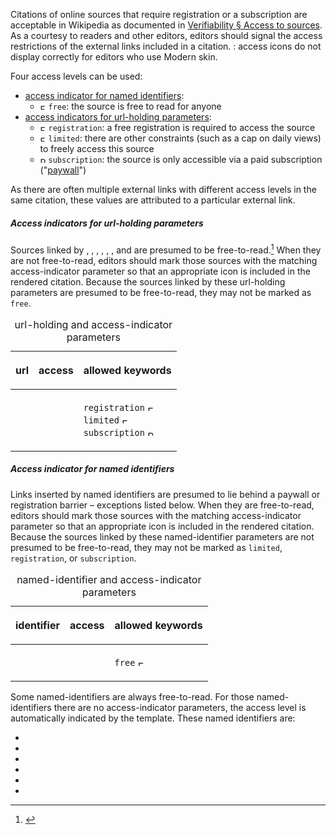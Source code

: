 <span id="csdoc_access_level"></span>{{tracked|T225430}}Citations of online sources that require registration or a subscription are acceptable in Wikipedia as documented in [[WP:PAYWALL|Verifiability § Access to sources]]. As a courtesy to readers and other editors, editors should signal the access restrictions of the external links included in a citation.  {{lang|la|Nota bene}}: access icons do not display correctly for editors who use Modern skin.

Four access levels can be used:
*[[#Access indicator for named identifiers|access indicator for named identifiers]]:
** [[File:Lock-green.svg|9px|link=|alt=Freely accessible|Freely accessible]] <code>free</code>: the source is free to read for anyone
*[[#Access indicators for url-holding parameters|access indicators for url-holding parameters]]:
** [[File:Lock-gray-alt-2.svg|9px|link=|alt=Free registration required|Free registration required]] <code>registration</code>: a free registration is required to access the source
** [[File:Lock-gray-alt-2.svg|9px|link=|alt=Free access subject to limited trial, subscription normally required|Free access subject to limited trial, subscription normally required]] <code>limited</code>: there are other constraints (such as a cap on daily views) to freely access this source
** [[File:Lock-red-alt-2.svg|9px|link=|alt=Paid subscription required|Paid subscription required]] <code>subscription</code>: the source is only accessible via a paid subscription ("[[paywall]]")

As there are often multiple external links with different access levels in the same citation, these values are attributed to a particular external link.

=====Access indicators for url-holding parameters=====
Sources linked by {{para|url}}, {{para|article-url}}, {{para|chapter-url}}, {{para|contribution-url}}, {{para|entry-url}}, {{para|map-url}}, and {{para|section-url}} are presumed to be free-to-read.<ref name=NotRef>{{NotRef}}</ref> When they are not free-to-read, editors should mark those sources with the matching access-indicator parameter so that an appropriate icon is included in the rendered citation. Because the sources linked by these url-holding parameters are presumed to be free-to-read, they may not be marked as <code>free</code>.

{| class="wikitable"
|+ url-holding and access-indicator parameters
|-
! url !! access !! allowed keywords
|-
| {{para|url}} || {{para|url-access}} || rowspan="7" | <code>registration</code> [[File:Lock-gray-alt-2.svg|9px|link=|alt=Free registration required|Free registration required]]<br /><code>limited</code> [[File:Lock-gray-alt-2.svg|9px|link=|alt=Free access subject to limited trial, subscription normally required|Free access subject to limited trial, subscription normally required]]<br /><code>subscription</code> [[File:Lock-red-alt-2.svg|9px|link=|alt=Paid subscription required|Paid subscription required]]
|-
| {{para|article-url}} || {{para|article-url-access}}
|-
| {{para|chapter-url}} || {{para|chapter-url-access}}
|-
| {{para|contribution-url}} || {{para|contribution-url-access}}
|-
| {{para|entry-url}} || {{para|entry-url-access}}
|-
| {{para|map-url}} || {{para|map-url-access}}
|-
| {{para|section-url}} || {{para|section-url-access}}
|}

=====Access indicator for named identifiers=====
Links inserted by named identifiers are presumed to lie behind a paywall or registration barrier – exceptions listed below. When they are free-to-read, editors should mark those sources with the matching access-indicator parameter so that an appropriate icon is included in the rendered citation.  Because the sources linked by these named-identifier parameters are not presumed to be free-to-read, they may not be marked as <code>limited</code>, <code>registration</code>, or <code>subscription</code>.

{| class="wikitable"
|+ named-identifier and access-indicator parameters
|-
! identifier!! access !! allowed keywords
|-
| {{para|bibcode}} || {{para|bibcode-access}} || rowspan="7" | <code>free</code> [[File:Lock-green.svg|9px|link=|alt=Freely accessible|Freely accessible]]
|-
| {{para|doi}} || {{para|doi-access}}
|-
| {{para|hdl}} || {{para|hdl-access}}
|-
| {{para|jstor}} || {{para|jstor-access}}
|-
| {{para|ol}} || {{para|ol-access}}
|-
| {{para|osti}} || {{para|osti-access}}
|-
| {{para|s2cid}} || {{para|s2cid-access}}
|}

Some named-identifiers are always free-to-read. For those named-identifiers there are no access-indicator parameters, the access level is automatically indicated by the template. These named identifiers are:
*{{para|arxiv}}
*{{para|biorxiv}}
*{{para|citeseerx}}
*{{para|pmc}}
*{{para|rfc}}
*{{para|ssrn}}